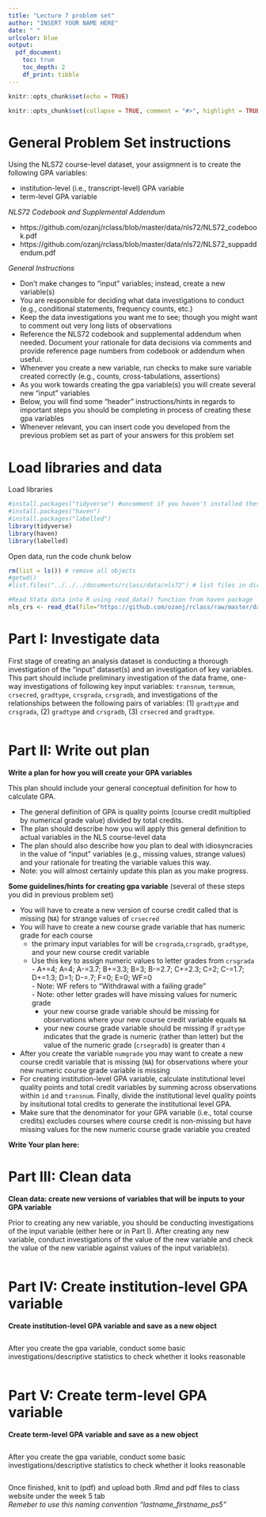 ```yaml
---
title: "Lecture 7 problem set"
author: "INSERT YOUR NAME HERE"
date: " "
urlcolor: blue
output: 
  pdf_document:
    toc: true 
    toc_depth: 2 
    df_print: tibble 
---
```


```r
knitr::opts_chunk$set(echo = TRUE)
```

```r
knitr::opts_chunk$set(collapse = TRUE, comment = "#>", highlight = TRUE)
```

# General Problem Set instructions  

Using the NLS72 course-level dataset, your assigmnent is to create the following GPA variables:

- institution-level (i.e., transcript-level) GPA variable
- term-level GPA variable

_NLS72 Codebook and Supplemental Addendum_

- https://github.com/ozanj/rclass/blob/master/data/nls72/NLS72_codebook.pdf
- https://github.com/ozanj/rclass/blob/master/data/nls72/NLS72_suppaddendum.pdf


_General Instructions_


- Don't make changes to "input" variables; instead, create a new variable(s)
- You are responsible for deciding what data investigations to conduct (e.g., conditional statements, frequency counts, etc.)
- Keep the data investigations you want me to see; though you might want to comment out very long lists of observations
- Reference the NLS72 codebook and supplemental addendum when needed. Document your rationale for data decisions via comments and provide reference page numbers from codebook or addendum when useful.
- Whenever you create a new variable, run checks to make sure variable created correctly (e.g., counts, cross-tabulations, assertions)
- As you work towards creating the gpa variable(s) you will create several new "input" variables
- Below, you will find some "header" instructions/hints in regards to important steps you should be completing in process of creating these gpa variables
- Whenever relevant, you can insert code you developed from the previous problem set as part of your answers for this problem set

# Load libraries and data

Load libraries
```r
#install.packages("tidyverse") #uncomment if you haven't installed these packaged
#install.packages("haven")
#install.packages("labelled")
library(tidyverse)
library(haven)
library(labelled)
```

Open data, run the code chunk below
```r
rm(list = ls()) # remove all objects
#getwd()
#list.files("../../../documents/rclass/data/nls72") # list files in directory w/ NLS data

#Read Stata data into R using read_data() function from haven package
nls_crs <- read_dta(file="https://github.com/ozanj/rclass/raw/master/data/nls72/nls72petscrs_v2.dta", encoding=NULL)
```


# Part I: Investigate data

First stage of creating an analysis dataset is conducting a thorough investigation of the "input" dataset(s) and an investigation of key variables. This part should include preliminary investigation of the data frame, one-way investigations of following key input variables: `transnum`, `termnum`, `crsecred`, `gradtype`, `crsgrada`, `crsgradb`, and investigations of the relationships between the following pairs of variables: (1) `gradtype` and `crsgrada`, (2) `gradtype` and `crsgradb`, (3) `crsecred` and `gradtype`. 

```r

```


# Part II:  Write out plan

__Write a plan for how you will create your GPA variables__

This plan should include your general conceptual definition for how to calculate GPA.  

- The general definition of GPA is quality points (course credit multiplied by numerical grade value) divided by total credits.  
- The plan should describe how you will apply this general definition to actual variables in the NLS course-level data  
- The plan should also describe how you plan to deal with idiosyncracies in the value of "input" variables (e.g., missing values, strange values) and your rationale for treating the variable values this way.  
- Note: you will almost certainly update this plan as you make progress.  

__Some guidelines/hints for creating gpa variable__  (several of these steps you did in previous problem set)

- You will have to create a new version of course credit called that is missing (`NA`) for strange values of `crsecred`
- You will have to create a new course grade variable that has numeric grade for each course
    - the primary input variables for will be `crsgrada`,`crsgradb`, `gradtype`, and your new course credit variable
    - Use this key to assign numeric values to letter grades from `crsgrada`
		  	- A+=4; A=4; A-=3.7; B+=3.3; B=3; B-=2.7; C+=2.3; C=2; C-=1.7; D+=1.3; D=1; D-=.7; F=0; E=0; WF=0  
			  - Note: WF refers to "Withdrawal with a failing grade"  
			  - Note: other letter grades will have missing values for numeric grade
		- your new course grade variable should be missing for observations where your new course credit variable equals `NA`
		- your new course grade variable should be missing if `gradtype` indicates that the grade is numeric (rather than letter) but the value of the numeric grade (`crsegradb`) is greater than `4`
- After you create the variable `numgrade` you may want to create a new course credit variable that is missing (`NA`) for observations where your new numeric course grade variable is missing
- For creating institution-level GPA variable, calculate institutional level quality points and total credit variables by summing across observations within `id` and `transnum`. Finally, divide the institutional level quality points by insitutional total credits to generate the institutional level GPA.
- Make sure that the denominator for your GPA variable (i.e., total course credits) excludes courses where course credit is non-missing but have missing values for the new numeric course grade variable you created



__Write Your plan here:__  
  
    
      
      

# Part III: Clean data

__Clean data: create new versions of variables that will be inputs to your GPA variable__  

Prior to creating any new variable, you should be conducting investigations of the input variable (either here or in Part I). After creating any new variable, conduct investigations of the value of the new variable and check the value of the new variable against values of the input variable(s). 

```r

```


# Part IV: Create institution-level GPA variable 
__Create institution-level GPA variable and save as a new object__
```r

```

After you create the gpa variable, conduct some basic investigations/descriptive statistics to check whether it looks reasonable
```r

```



# Part V: Create term-level GPA variable

__Create term-level GPA variable and save as a new object__
```r

```

After you create the gpa variable, conduct some basic investigations/descriptive statistics to check whether it looks reasonable
```r

```



Once finished, knit to (pdf) and upload both .Rmd and pdf files to class website under the week 5 tab  
*Remeber to use this naming convention "lastname_firstname_ps5"*



